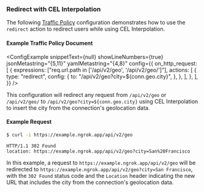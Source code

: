 
### Redirect with CEL Interpolation

The following [Traffic Policy](/docs/traffic-policy/)
configuration demonstrates how to use the `redirect` action to redirect users
while using CEL Interpolation.

#### Example Traffic Policy Document

<ConfigExample
	snippetText={null}
	showLineNumbers={true}
	jsonMetastring="{5,11}"
	yamlMetastring="{4,8}"
	config={{
		on_http_request: [
			{
				expressions: ["req.url.path in ['/api/v2/geo', '/api/v2/geo/']"],
				actions: [
					{
						type: "redirect",
						config: {
							to: "/api/v2/geo?city=${conn.geo.city}",
						},
					},
				],
			},
		],
	}}
/>

This configuration will redirect any request from `/api/v2/geo` or `/api/v2/geo/`
to `/api/v2/geo?city=${conn.geo.city}` using CEL Interpolation to insert the
city from the connection's geolocation data.

#### Example Request

```bash
$ curl -i https://example.ngrok.app/api/v2/geo
```

```http
HTTP/1.1 302 Found
location: https://example.ngrok.app/api/v2/geo?city=San%20Francisco
```

In this example, a request to `https://example.ngrok.app/api/v2/geo` will be
redirected to `https://example.ngrok.app/api/v2/geo?city=San Francisco`, with
the `302 Found` status code and the `Location` header indicating the new URL
that includes the city from the connection's geolocation data.
